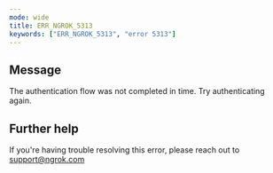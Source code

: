 ```yaml
---
mode: wide
title: ERR_NGROK_5313
keywords: ["ERR_NGROK_5313", "error 5313"]
---
```


## Message

The authentication flow was not completed in time. Try authenticating again.

## Further help

If you're having trouble resolving this error, please reach out to [support@ngrok.com](mailto:support@ngrok.com?subject=Help%20with%20ERR_NGROK_5313)
